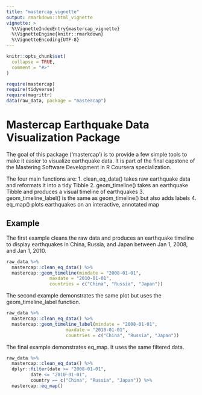 ```yaml
---
title: "mastercap_vignette"
output: rmarkdown::html_vignette
vignette: >
  %\VignetteIndexEntry{mastercap_vignette}
  %\VignetteEngine{knitr::rmarkdown}
  %\VignetteEncoding{UTF-8}
---
```


```r
knitr::opts_chunk$set(
  collapse = TRUE,
  comment = "#>"
)

require(mastercap)
require(tidyverse)
require(magrittr)
data(raw_data, package = "mastercap")
```

# Mastercap Earthquake Data Visualization Package

The goal of this package ('mastercap') is to provide a few simple tools to make it easier to visualize earthquake data. It is part of the final capstone of the Mastering Software Development in R Coursera specialization.

The four main functions are:
1. clean_eq_data() takes raw earthquake data and reformats it into a tidy Tibble
2. geom_timeline() takes an earthquake Tibble and produces a visual timeline of earthquakes
3. geom_timeline_label() is the same as geom_timeline() but also adds labels
4. eq_map() plots earthquakes on an interactive, annotated map

## Example

The first example cleans the raw data and produces an earthquake timeline to display earthquakes in China, Russia, and Japan between Jan 1, 2008, and Jan 1, 2010.

```r
raw_data %>%
  mastercap::clean_eq_data() %>%
  mastercap::geom_timeline(mindate = "2008-01-01",
                maxdate = "2010-01-01",
                countries = c("China", "Russia", "Japan"))
```

The second example demonstrates the same plot but uses the geom_timeline_label function.

```r
raw_data %>%
  mastercap::clean_eq_data() %>%
  mastercap::geom_timeline_label(mindate = "2008-01-01",
                      maxdate = "2010-01-01",
                      countries = c("China", "Russia", "Japan"))
```

The final example demonstrates eq_map. It uses the same filtered data.

```r
raw_data %>%
  mastercap::clean_eq_data() %>%
  dplyr::filter(date >= "2008-01-01",
         date <= "2010-01-01",
         country == c("China", "Russia", "Japan")) %>%
  mastercap::eq_map()
```

